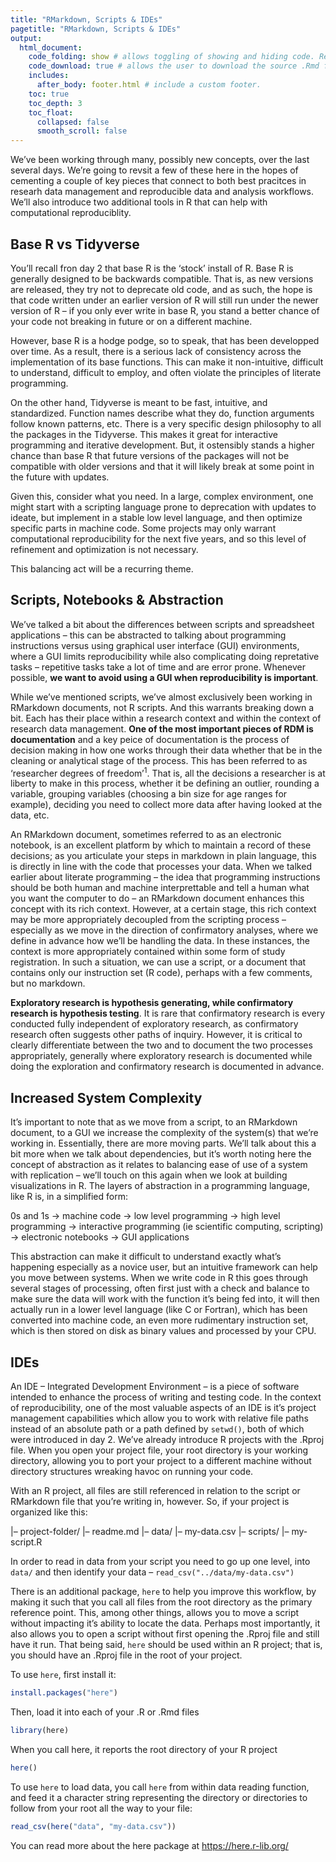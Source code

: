 ```yaml
---
title: "RMarkdown, Scripts & IDEs"
pagetitle: "RMarkdown, Scripts & IDEs"
output:
  html_document:
    code_folding: show # allows toggling of showing and hiding code. Remove if not using code.
    code_download: true # allows the user to download the source .Rmd file. Remove if not using code.
    includes:
      after_body: footer.html # include a custom footer.
    toc: true
    toc_depth: 3
    toc_float:
      collapsed: false
      smooth_scroll: false
---
```


We've been working through many, possibly new concepts, over the last several days. We're going to revsit a few of these here in the hopes of cementing a couple of key pieces that connect to both best pracitces in researh data management and reproducible data and analysis workflows. We'll also introduce two additional tools in R that can help with computational reproduciblity.

## Base R vs Tidyverse

You'll recall fron day 2 that base R is the 'stock' install of R. Base R is generally designed to be backwards compatible. That is, as new versions are released, they try not to deprecate old code, and as such, the hope is that code written under an earlier version of R will still run under the newer version of R -- if you only ever write in base R, you stand a better chance of your code not breaking in future or on a different machine.

However, base R is a hodge podge, so to speak, that has been developped over time. As a result, there is a serious lack of consistency across the implementation of its base functions. This can make it non-intuitive, difficult to understand, difficult to employ, and often violate the principles of literate programming.

On the other hand, Tidyverse is meant to be fast, intuitive, and standardized. Function names describe what they do, function arguments follow known patterns, etc. There is a very specific design philosophy to all the packages in the Tidyverse. This makes it great for interactive programming and iterative development. But, it ostensibly stands a higher chance than base R that future versions of the packages will not be compatible with older versions and that it will likely break at some point in the future with updates.

Given this, consider what you need. In a large, complex environment, one might start with a scripting language prone to deprecation with updates to ideate, but implement in a stable low level language, and then optimize specific parts in machine code. Some projects may only warrant computational reproducibility for the next five years, and so this level of refinement and optimization is not necessary.

This balancing act will be a recurring theme.

## Scripts, Notebooks & Abstraction

We've talked a bit about the differences between scripts and spreadsheet applications -- this can be abstracted to talking about programming instructions versus using graphical user interface (GUI) environments, where a GUI limits reproducibility while also complicating doing repretative tasks -- repetitive tasks take a lot of time and are error prone. Whenever possible, **we want to avoid using a GUI when reproducibility is important**.

While we've mentioned scripts, we've almost exclusively been working in RMarkdown documents, not R scripts. And this warrants breaking down a bit. Each has their place within a research context and within the context of research data management. **One of the most important pieces of RDM is documentation** and a key peice of documentation is the process of decision making in how one works through their data whether that be in the cleaning or analytical stage of the process. This has been referred to as 'researcher degrees of freedom'<sup>1</sup>. That is, all the decisions a researcher is at liberty to make in this process, whether it be defining an outlier, rounding a variable, grouping variables (choosing a bin size for age ranges for example), deciding you need to collect more data after having looked at the data, etc.

An RMarkdown document, sometimes referred to as an electronic notebook, is an excellent platform by which to maintain a record of these decisions; as you articulate your steps in markdown in plain language, this is directly in line with the code that processes your data. When we talked earlier about literate programming -- the idea that programming instructions should be both human and machine interprettable and tell a human what you want the computer to do -- an RMarkdown document enhances this concept with its rich context. However, at a certain stage, this rich context may be more appropriately decoupled from the scripting process -- especially as we move in the direction of confirmatory analyses, where we define in advance how we'll be handling the data. In these instances, the context is more appropriately contained within some form of study registration. In such a situation, we can use a script, or a document that contains only our instruction set (R code), perhaps with a few comments, but no markdown.

:::{.note}
**Exploratory research is hypothesis generating, while confirmatory research is hypothesis testing**. It is rare that confirmatory research is every conducted fully independent of exploratory research, as confirmatory research often suggests other paths of inquiry. However, it is critical to clearly differentiate between the two and to document the two processes appropriately, generally where exploratory research is documented while doing the exploration and confirmatory research is documented in advance.
:::

## Increased System Complexity

It's important to note that as we move from a script, to an RMarkdown document, to a GUI we increase the complexity of the system(s) that we're working in. Essentially, there are more moving parts. We'll talk about this a bit more when we talk about dependencies, but it's worth noting here the concept of abstraction as it relates to balancing ease of use of a system with replication -- we'll touch on this again when we look at building visualizations in R. The layers of abstraction in a programming language, like R is, in a simplified form:

0s and 1s -> machine code -> low level programming -> high level programming -> interactive programming (ie scientific computing, scripting) -> electronic notebooks -> GUI applications

This abstraction can make it difficult to understand exactly what's happening especially as a novice user, but an intuitive framework can help you move between systems. When we write code in R this goes through several stages of processing, often first just with a check and balance to make sure the data will work with the function it's being fed into, it will then actually run in a lower level language (like C or Fortran), which has been converted into machine code, an even more rudimentary instruction set, which is then stored on disk as binary values and processed by your CPU.

## IDEs

An IDE -- Integrated Development Environment -- is a piece of software intended to enhance the process of writing and testing code. In the context of reproducibility, one of the most valuable aspects of an IDE is it's project management capabilities which allow you to work with relative file paths instead of an absolute path or a path defined by `setwd()`, both of which were introduced in day 2. We've already introduce R projects with the .Rproj file. When you open your project file, your root directory is your working directory, allowing you to port your project to a different machine without directory structures wreaking havoc on running your code.

With an R project, all files are still referenced in relation to the script or RMarkdown file that you're writing in, however. So, if your project is organized like this:

|-- project-folder/
    |-- readme.md
    |-- data/
        |-- my-data.csv
    |-- scripts/
        |-- my-script.R

In order to read in data from your script you need to go up one level, into `data/` and then identify your data -- `read_csv("../data/my-data.csv")`

There is an additional package, `here` to help you improve this workflow, by making it such that you call all files from the root directory as the primary reference point. This, among other things, allows you to move a script without impacting it's ability to locate the data. Perhaps most importantly, it also allows you to open a script without first opening the .Rproj file and still have it run. That being said, `here` should be used within an R project; that is, you should have an .Rproj file in the root of your project.

To use `here`, first install it:

```r
install.packages("here")
```

Then, load it into each of your .R or .Rmd files

```r
library(here)
```

When you call here, it reports the root directory of your R project

```r
here()
```

To use `here` to load data, you call `here` from within data reading function, and feed it a character string representing the directory or directories to follow from your root all the way to your file:

```r
read_csv(here("data", "my-data.csv"))
```

You can read more about the here package at [https://here.r-lib.org/](https://here.r-lib.org/)

